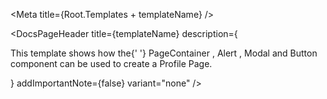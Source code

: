 

<Meta title={Root.Templates + templateName} />

<DocsPageHeader
    title={templateName}
    description={
        <p>
            This template shows how the{' '}
            <LinkTo kind="components-containers-pagecontainer" story="base">
                PageContainer
            </LinkTo>
            , <LinkTo kind="components-feedback-alert" story="base">
                Alert
            </LinkTo>, <LinkTo kind="components-overlay-modal" story="base">
                Modal
            </LinkTo> and <LinkTo kind="components-form-button" story="base">
                Button
            </LinkTo> component can be used to create a Profile Page.
        </p>
    }
    addImportantNote={false}
    variant="none"
/>

<Canvas withToolbar>
    <Story name="Profile Page" story={stories.Base} />
</Canvas>
